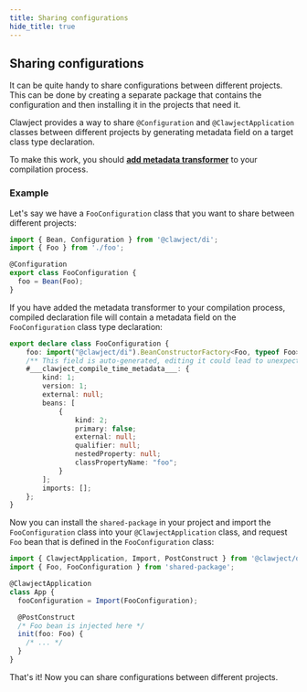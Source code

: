 ```yaml
---
title: Sharing configurations
hide_title: true
---
```


## Sharing configurations

It can be quite handy to share configurations between different projects.
This can be done by creating a separate package that contains the configuration and then installing it in the projects that need it.

Clawject provides a way to share `@Configuration` and `@ClawjectApplication` classes between different projects by generating metadata field on a target class type declaration.

To make this work, you should [**add metadata transformer**](/docs/setup#tsconfigjson) to your compilation process.

### Example

Let's say we have a `FooConfiguration` class that you want to share between different projects:

```ts title="shared-package/foo-configuration.ts"
import { Bean, Configuration } from '@clawject/di';
import { Foo } from './foo';

@Configuration
export class FooConfiguration {
  foo = Bean(Foo);
}
```

If you have added the metadata transformer to your compilation process, compiled declaration file will contain a metadata field on the `FooConfiguration` class type declaration:

```ts title="shared-package/dist/foo-configuration.d.ts"
export declare class FooConfiguration {
    foo: import("@clawject/di").BeanConstructorFactory<Foo, typeof Foo>;
    /** This field is auto-generated, editing it could lead to unexpected behavior.*/
    #___clawject_compile_time_metadata___: {
        kind: 1;
        version: 1;
        external: null;
        beans: [
            {
                kind: 2;
                primary: false;
                external: null;
                qualifier: null;
                nestedProperty: null;
                classPropertyName: "foo";
            }
        ];
        imports: [];
    };
}
```

Now you can install the `shared-package` in your project and import the `FooConfiguration` class into your `@ClawjectApplication` class, and request `Foo` bean that is defined in the `FooConfiguration` class:

```ts title="app.ts"
import { ClawjectApplication, Import, PostConstruct } from '@clawject/di';
import { Foo, FooConfiguration } from 'shared-package';

@ClawjectApplication
class App {
  fooConfiguration = Import(FooConfiguration);

  @PostConstruct
  /* Foo bean is injected here */
  init(foo: Foo) {
    /* ... */
  }
}
```
That's it! Now you can share configurations between different projects.
